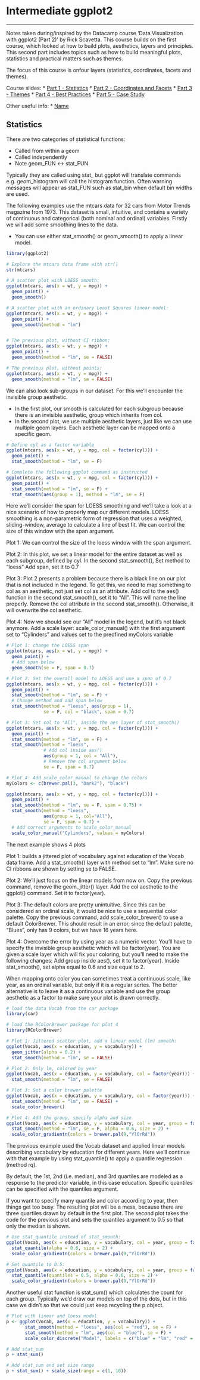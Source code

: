 # Intermediate ggplot2
***
Notes taken during/inspired by the Datacamp course 'Data Visualization with ggplot2 (Part 2)' by Rick Scavetta.  This course builds on the first course, which looked at how to build plots, aesthetics, layers and principles.  This second part includes topics such as how to build meaningful plots, statistics and practical matters such as themes.

The focus of this course is onfour layers (statistics, coordinates, facets and themes). 

Course slides:
* [Part 1 - Statistics](https://s3.amazonaws.com/assets.datacamp.com/course/ggplot2/course_2/ggplot2_course2_ch1_slides.pdf)
* [Part 2 - Coordinates and Facets]()
* [Part 3 - Themes]()
* [Part 4 - Best Practices]()
* [Part 5 - Case Study]()

Other useful info:
* [Name](Link)

## Statistics

There are two categories of statistical functions:

* Called from within a geom
* Called independently
* Note geom_FUN <-> stat_FUN

Typically they are called using stat_ but ggplot will translate commands e.g. geom_histogram will call the histogram function. Often warning messages will appear as stat_FUN such as stat_bin when default bin widths are used.  

The following examples use the mtcars data for 32 cars from Motor Trends magazine from 1973. This dataset is small, intuitive, and contains a variety of continuous and categorical (both nominal and ordinal) variables.  Firstly we will add some smoothing lines to the data.  

* You can use either stat_smooth() or geom_smooth() to apply a linear model.

```r
library(ggplot2)

# Explore the mtcars data frame with str()
str(mtcars)

# A scatter plot with LOESS smooth:
ggplot(mtcars, aes(x = wt, y = mpg)) +
  geom_point() +
  geom_smooth()

# A scatter plot with an ordinary Least Squares linear model:
ggplot(mtcars, aes(x = wt, y = mpg)) +
  geom_point() +
  geom_smooth(method = "lm")


# The previous plot, without CI ribbon:
ggplot(mtcars, aes(x = wt, y = mpg)) +
  geom_point() +
  geom_smooth(method = "lm", se = FALSE)

# The previous plot, without points:
ggplot(mtcars, aes(x = wt, y = mpg)) +
  geom_smooth(method = "lm", se = FALSE)
```

We can also look sub-groups in our dataset. For this we'll encounter the invisible group aesthetic.  

* In the first plot, our smooth is calculated for each subgroup because there is an invisible aesthetic, group which inherits from col.  
* In the second plot,  we use multiple aesthetic layers, just like we can use multiple geom layers. Each aesthetic layer can be mapped onto a specific geom.

```r
# Define cyl as a factor variable
ggplot(mtcars, aes(x = wt, y = mpg, col = factor(cyl))) +
  geom_point() +
  stat_smooth(method = "lm", se = F)

# Complete the following ggplot command as instructed
ggplot(mtcars, aes(x = wt, y = mpg, col = factor(cyl))) +
  geom_point() +
  stat_smooth(method = "lm", se = F) + 
  stat_smooth(aes(group = 1), method = "lm", se = F)
```

Here we'll consider the span for LOESS smoothing and we'll take a look at a nice scenario of how to properly map our different models.  LOESS smoothing is a non-parametric form of regression that uses a weighted, sliding-window, average to calculate a line of best fit. We can control the size of this window with the span argument.


Plot 1:  We can control the size of the loess window with the span argument. 

Plot 2: In this plot, we set a linear model for the entire dataset as well as each subgroup, defined by cyl. In the second stat_smooth(),
Set method to "loess" Add span, set it to 0.7

Plot 3: Plot 2 presents a problem because there is a black line on our plot that is not included in the legend. To get this, we need to map something to col as an aesthetic, not just set col as an attribute.
Add col to the aes() function in the second stat_smooth(), set it to "All". This will name the line properly.
Remove the col attribute in the second stat_smooth(). Otherwise, it will overwrite the col aesthetic.

Plot 4: Now we should see our "All" model in the legend, but it's not black anymore.
Add a scale layer: scale_color_manual() with the first argument set to "Cylinders" and values set to the predfined myColors variable

```r
# Plot 1: change the LOESS span
ggplot(mtcars, aes(x = wt, y = mpg)) +
  geom_point() +
  # Add span below
  geom_smooth(se = F, span = 0.7)

# Plot 2: Set the overall model to LOESS and use a span of 0.7
ggplot(mtcars, aes(x = wt, y = mpg, col = factor(cyl))) +
  geom_point() +
  stat_smooth(method = "lm", se = F) +
  # Change method and add span below
  stat_smooth(method = "loess", aes(group = 1),
              se = F, col = "black", span = 0.7)

# Plot 3: Set col to "All", inside the aes layer of stat_smooth()
ggplot(mtcars, aes(x = wt, y = mpg, col = factor(cyl))) +
  geom_point() +
  stat_smooth(method = "lm", se = F) +
  stat_smooth(method = "loess",
              # Add col inside aes()
              aes(group = 1, col = "All"),
              # Remove the col argument below
              se = F, span = 0.7)

# Plot 4: Add scale_color_manual to change the colors
myColors <- c(brewer.pal(3, "Dark2"), "black")

ggplot(mtcars, aes(x = wt, y = mpg, col = factor(cyl))) +
  geom_point() +
  stat_smooth(method = "lm", se = F, span = 0.75) +
  stat_smooth(method = "loess",
              aes(group = 1, col="All"),
              se = F, span = 0.7) +
  # Add correct arguments to scale_color_manual
  scale_color_manual("Cylinders", values = myColors)
```

The next example shows 4 plots

Plot 1: builds a jittered plot of vocabulary against education of the Vocab data frame.
Add a stat_smooth() layer with method set to "lm". Make sure no CI ribbons are shown by setting se to FALSE.

Plot 2: We'll just focus on the linear models from now on.
Copy the previous command, remove the geom_jitter() layer.
Add the col aesthetic to the ggplot() command. Set it to factor(year).

Plot 3: The default colors are pretty unintuitive. Since this can be considered an ordinal scale, it would be nice to use a sequential color palette.
Copy the previous command, add scale_color_brewer() to use a default ColorBrewer. This should result in an error, since the default palette, "Blues", only has 9 colors, but we have 16 years here.

Plot 4: Overcome the error by using year as a numeric vector. You'll have to specify the invisible group aesthetic which will be factor(year). You are given a scale layer which will fix your coloring, but you'll need to make the following changes:
Add group inside aes(), set it to factor(year).
Inside stat_smooth(), set alpha equal to 0.6 and size equal to 2.

When mapping onto color you can sometimes treat a continuous scale, like year, as an ordinal variable, but only if it is a regular series. The better alternative is to leave it as a continuous variable and use the group aesthetic as a factor to make sure your plot is drawn correctly.

```r
# load the data Vocab from the car package
library(car)

# load the RColorBrewer package for plot 4
library(RColorBrewer)

# Plot 1: Jittered scatter plot, add a linear model (lm) smooth:
ggplot(Vocab, aes(x = education, y = vocabulary)) +
  geom_jitter(alpha = 0.2) +
  stat_smooth(method = "lm", se = FALSE)

# Plot 2: Only lm, colored by year
ggplot(Vocab, aes(x = education, y = vocabulary, col = factor(year))) +
  stat_smooth(method = "lm", se = FALSE)

# Plot 3: Set a color brewer palette
ggplot(Vocab, aes(x = education, y = vocabulary, col = factor(year))) +
  stat_smooth(method = "lm", se = FALSE) + 
  scale_color_brewer()

# Plot 4: Add the group, specify alpha and size
ggplot(Vocab, aes(x = education, y = vocabulary, col = year, group = factor(year))) +
  stat_smooth(method = "lm", se = F, alpha = 0.6, size = 2) +
  scale_color_gradientn(colors = brewer.pal(9,"YlOrRd"))
```

The previous example used the Vocab dataset and applied linear models describing vocabulary by education for different years. Here we'll continue with that example by using stat_quantile() to apply a quantile regression (method rq).

By default, the 1st, 2nd (i.e. median), and 3rd quartiles are modeled as a response to the predictor variable, in this case education. Specific quantiles can be specified with the quantiles argument.

If you want to specify many quantile and color according to year, then things get too busy. The resulting plot will be a mess, because there are three quartiles drawn by default in the first plot. The second plot takes the code for the previous plot and sets the quantiles argument to 0.5 so that only the median is shown.

```r
# Use stat_quantile instead of stat_smooth:
ggplot(Vocab, aes(x = education, y = vocabulary, col = year, group = factor(year))) +
  stat_quantile(alpha = 0.6, size = 2) +
  scale_color_gradientn(colors = brewer.pal(9,"YlOrRd"))

# Set quantile to 0.5:
ggplot(Vocab, aes(x = education, y = vocabulary, col = year, group = factor(year))) +
  stat_quantile(quantiles = 0.5, alpha = 0.6, size = 2) +
  scale_color_gradientn(colors = brewer.pal(9,"YlOrRd"))
```

Another useful stat function is stat_sum() which calculates the count for each group.  Typically we'd draw our models on top of the dots, but in this case we didn't so that we could just keep recycling the p object.

```r
# Plot with linear and loess model
p <- ggplot(Vocab, aes(x = education, y = vocabulary)) +
       stat_smooth(method = "loess", aes(col = "red"), se = F) +
       stat_smooth(method = "lm", aes(col = "blue"), se = F) +
       scale_color_discrete("Model", labels = c("blue" = "lm", "red" = "LOESS"))

# Add stat_sum
p + stat_sum()

# Add stat_sum and set size range
p + stat_sum() + scale_size(range = c(1, 10))
```


